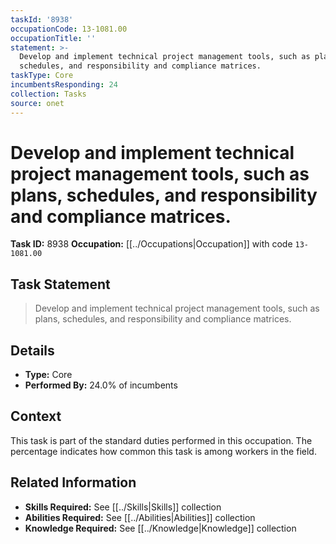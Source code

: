 ```yaml
---
taskId: '8938'
occupationCode: 13-1081.00
occupationTitle: ''
statement: >-
  Develop and implement technical project management tools, such as plans,
  schedules, and responsibility and compliance matrices.
taskType: Core
incumbentsResponding: 24
collection: Tasks
source: onet
---
```

# Develop and implement technical project management tools, such as plans, schedules, and responsibility and compliance matrices.

**Task ID:** 8938
**Occupation:** [[../Occupations|Occupation]] with code `13-1081.00`

## Task Statement

> Develop and implement technical project management tools, such as plans, schedules, and responsibility and compliance matrices.

## Details

- **Type:** Core
- **Performed By:** 24.0% of incumbents

## Context

This task is part of the standard duties performed in this occupation. The percentage indicates how common this task is among workers in the field.

## Related Information

- **Skills Required:** See [[../Skills|Skills]] collection
- **Abilities Required:** See [[../Abilities|Abilities]] collection
- **Knowledge Required:** See [[../Knowledge|Knowledge]] collection
